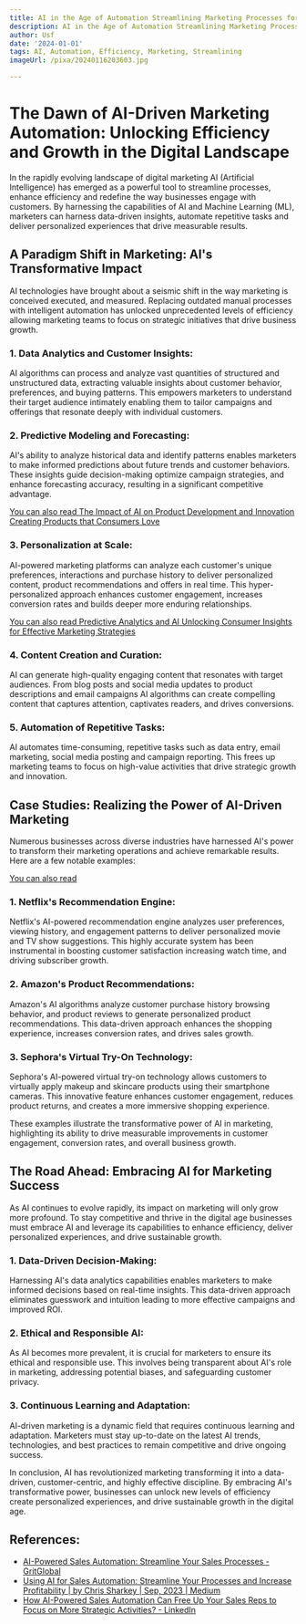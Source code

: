 ```yaml
---
title: AI in the Age of Automation Streamlining Marketing Processes for Efficiency
description: AI in the Age of Automation Streamlining Marketing Processes for Efficiency
author: Usf
date: '2024-01-01'
tags: AI, Automation, Efficiency, Marketing, Streamlining
imageUrl: /pixa/20240116203603.jpg

---
```

# The Dawn of AI-Driven Marketing Automation: Unlocking Efficiency and Growth in the Digital Landscape

In the rapidly  evolving landscape of digital  marketing AI (Artificial Intelligence) has emerged as a powerful tool to streamline processes, enhance efficiency and redefine the way businesses engage with  customers. By harnessing the capabilities of AI and Machine Learning (ML), marketers can harness data-driven  insights, automate  repetitive tasks and  deliver personalized experiences that drive measurable results.

##  A Paradigm  Shift in Marketing: AI's Transformative Impact

AI technologies have brought about a seismic shift in the way marketing is conceived executed, and measured. Replacing outdated manual processes with intelligent automation has unlocked unprecedented levels of efficiency allowing marketing teams to focus on strategic  initiatives that drive business growth.

### 1. Data Analytics and Customer Insights:

AI algorithms can process and analyze vast quantities of structured and unstructured data, extracting valuable insights about customer behavior, preferences, and buying patterns. This empowers  marketers to understand their target audience intimately enabling them to tailor campaigns and offerings that resonate deeply  with individual customers.

###  2. Predictive Modeling and Forecasting:

AI's ability to analyze historical data  and identify patterns enables marketers to make informed predictions about future trends and customer behaviors. These  insights guide decision-making optimize campaign strategies, and enhance forecasting  accuracy, resulting in a significant competitive advantage.

[You can also read The Impact of AI on Product Development and Innovation Creating  Products that Consumers Love](The%20Impact%20of%20AI%20on%20Product%20Development%20and%20Innovation%20Creating%20Products%20that%20Consumers%20Love)


###  3. Personalization  at Scale:

AI-powered marketing  platforms can analyze each customer's unique preferences, interactions and purchase history to deliver personalized content,  product recommendations and offers in real time.  This  hyper-personalized approach enhances customer  engagement, increases  conversion rates and builds deeper more enduring relationships.

[You can  also read Predictive Analytics and AI Unlocking Consumer Insights  for Effective Marketing Strategies](Predictive%20Analytics%20and%20AI%20Unlocking%20Consumer%20Insights%20for%20Effective%20Marketing%20Strategies)


### 4. Content Creation and Curation:

AI can generate high-quality engaging content that resonates with target audiences. From blog posts and social media updates to product descriptions and email campaigns AI algorithms can create compelling content that captures attention, captivates readers, and drives conversions.

###  5. Automation of Repetitive  Tasks:

AI automates time-consuming, repetitive tasks such as data entry, email marketing, social media posting and campaign reporting. This frees up marketing teams to focus on high-value activities that drive strategic growth  and innovation.

## Case Studies: Realizing  the  Power of AI-Driven Marketing

Numerous  businesses across diverse industries have harnessed AI's power to transform their marketing operations and achieve remarkable results. Here are a few notable examples:

[You can also read ]()


### 1. Netflix's Recommendation Engine:

Netflix's AI-powered recommendation engine analyzes user preferences, viewing history, and engagement patterns to deliver personalized movie and TV  show suggestions.  This highly  accurate  system has been instrumental in boosting customer satisfaction increasing  watch time, and driving  subscriber growth.

### 2. Amazon's Product Recommendations:

Amazon's AI algorithms analyze customer  purchase history browsing behavior, and  product reviews to generate personalized product recommendations. This data-driven approach enhances the shopping experience, increases conversion rates, and drives sales growth.

###  3. Sephora's Virtual Try-On Technology:

Sephora's  AI-powered virtual  try-on technology  allows customers to virtually apply makeup and skincare products using their  smartphone cameras. This innovative feature enhances customer engagement, reduces product returns, and creates a more  immersive  shopping experience.

These examples illustrate the transformative power of AI  in marketing, highlighting its ability to drive measurable improvements in  customer engagement, conversion rates, and overall business growth.

## The Road Ahead: Embracing AI for Marketing Success

As AI continues to evolve rapidly, its impact on marketing will only grow more profound. To  stay competitive and thrive in the digital age businesses must embrace AI and leverage its capabilities  to enhance efficiency, deliver personalized experiences,  and  drive sustainable growth.

### 1. Data-Driven Decision-Making:

Harnessing AI's data  analytics capabilities enables  marketers to make informed decisions based on real-time insights. This data-driven approach eliminates guesswork and intuition leading to more effective campaigns and improved  ROI.

### 2. Ethical and Responsible  AI:

As AI becomes  more prevalent, it is crucial for marketers to  ensure  its ethical and responsible use. This  involves being transparent about AI's role in marketing,  addressing potential biases, and  safeguarding customer privacy.

### 3. Continuous  Learning and  Adaptation:

AI-driven marketing is  a dynamic field that requires continuous learning and adaptation. Marketers must stay up-to-date on the latest AI trends, technologies, and best practices to  remain competitive  and drive ongoing success.

In  conclusion, AI  has revolutionized marketing transforming it into a data-driven,  customer-centric, and highly effective discipline. By embracing AI's transformative  power, businesses can unlock new levels of efficiency create personalized experiences, and drive sustainable growth in the digital age.

## References:
- [AI-Powered Sales Automation: Streamline Your Sales Processes - GritGlobal](https://gritglobal.io/blog/ai-powered-sales-automation-streamline-your-sales-processes/)
- [Using AI for Sales Automation: Streamline Your Processes and Increase Profitability | by Chris Sharkey | Sep, 2023 | Medium](https://medium.com/@chris-aiadvise/using-ai-for-sales-automation-streamline-your-processes-and-increase-profitability-e37faab58cde)
- [How AI-Powered Sales Automation Can Free Up Your Sales Reps to Focus on More Strategic Activities? - LinkedIn](https://www.linkedin.com/pulse/how-ai-powered-sales-automation-can-free-up-your-reps-aliakbar)
